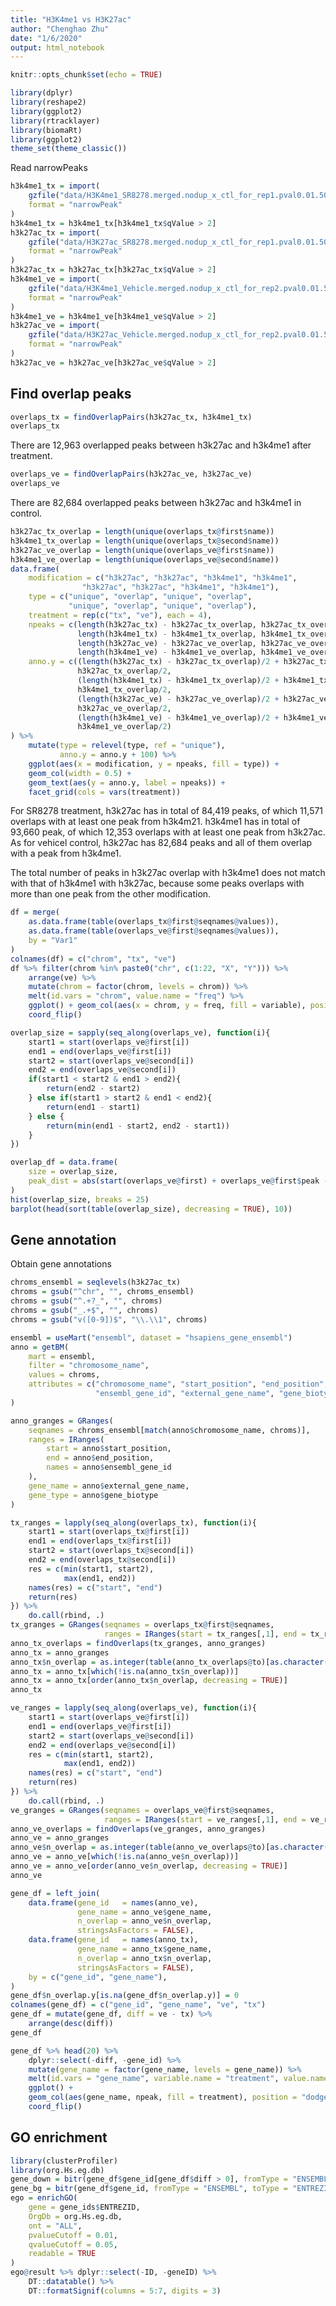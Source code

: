 ```yaml
---
title: "H3K4me1 vs H3K27ac"
author: "Chenghao Zhu"
date: "1/6/2020"
output: html_notebook
---
```


```r
knitr::opts_chunk$set(echo = TRUE)
```

```r
library(dplyr)
library(reshape2)
library(ggplot2)
library(rtracklayer)
library(biomaRt)
library(ggplot2)
theme_set(theme_classic())
```

Read narrowPeaks

```r
h3k4me1_tx = import(
    gzfile("data/H3K4me1_SR8278.merged.nodup_x_ctl_for_rep1.pval0.01.500K.narrowPeak.gz"),
    format = "narrowPeak"
)
h3k4me1_tx = h3k4me1_tx[h3k4me1_tx$qValue > 2]
h3k27ac_tx = import(
    gzfile("data/H3K27ac_SR8278.merged.nodup_x_ctl_for_rep1.pval0.01.500K.narrowPeak.gz"),
    format = "narrowPeak"
)
h3k27ac_tx = h3k27ac_tx[h3k27ac_tx$qValue > 2]
h3k4me1_ve = import(
    gzfile("data/H3K4me1_Vehicle.merged.nodup_x_ctl_for_rep2.pval0.01.500K.narrowPeak.gz"),
    format = "narrowPeak"
)
h3k4me1_ve = h3k4me1_ve[h3k4me1_ve$qValue > 2]
h3k27ac_ve = import(
    gzfile("data/H3K27ac_Vehicle.merged.nodup_x_ctl_for_rep2.pval0.01.500K.narrowPeak.gz"),
    format = "narrowPeak"
)
h3k27ac_ve = h3k27ac_ve[h3k27ac_ve$qValue > 2]
```

## Find overlap peaks

```r
overlaps_tx = findOverlapPairs(h3k27ac_tx, h3k4me1_tx)
overlaps_tx
```

There are 12,963 overlapped peaks between h3k27ac and h3k4me1 after treatment. 

```r
overlaps_ve = findOverlapPairs(h3k27ac_ve, h3k27ac_ve)
overlaps_ve
```

There are 82,684 overlapped peaks between h3k27ac and h3k4me1 in control. 

```r
h3k27ac_tx_overlap = length(unique(overlaps_tx@first$name))
h3k4me1_tx_overlap = length(unique(overlaps_tx@second$name))
h3k27ac_ve_overlap = length(unique(overlaps_ve@first$name))
h3k4me1_ve_overlap = length(unique(overlaps_ve@second$name))
data.frame(
    modification = c("h3k27ac", "h3k27ac", "h3k4me1", "h3k4me1", 
                "h3k27ac", "h3k27ac", "h3k4me1", "h3k4me1"),
    type = c("unique", "overlap", "unique", "overlap",
             "unique", "overlap", "unique", "overlap"),
    treatment = rep(c("tx", "ve"), each = 4),
    npeaks = c(length(h3k27ac_tx) - h3k27ac_tx_overlap, h3k27ac_tx_overlap, 
               length(h3k4me1_tx) - h3k4me1_tx_overlap, h3k4me1_tx_overlap,
               length(h3k27ac_ve) - h3k27ac_ve_overlap, h3k27ac_ve_overlap, 
               length(h3k4me1_ve) - h3k4me1_ve_overlap, h3k4me1_ve_overlap),
    anno.y = c((length(h3k27ac_tx) - h3k27ac_tx_overlap)/2 + h3k27ac_tx_overlap, 
               h3k27ac_tx_overlap/2, 
               (length(h3k4me1_tx) - h3k4me1_tx_overlap)/2 + h3k4me1_tx_overlap, 
               h3k4me1_tx_overlap/2,
               (length(h3k27ac_ve) - h3k27ac_ve_overlap)/2 + h3k27ac_ve_overlap, 
               h3k27ac_ve_overlap/2, 
               (length(h3k4me1_ve) - h3k4me1_ve_overlap)/2 + h3k4me1_ve_overlap, 
               h3k4me1_ve_overlap/2)
) %>%
    mutate(type = relevel(type, ref = "unique"),
           anno.y = anno.y + 100) %>%
    ggplot(aes(x = modification, y = npeaks, fill = type)) +
    geom_col(width = 0.5) +
    geom_text(aes(y = anno.y, label = npeaks)) +
    facet_grid(cols = vars(treatment))
```

For SR8278 treatment, h3k27ac has in total of 84,419 peaks, of which 11,571 overlaps with at least one peak from h3k4m21. h3k4me1 has in total of 93,660 peak, of which 12,353 overlaps with at least one peak from h3k27ac. As for vehicel control, h3k27ac has 82,684 peaks and all of them overlap with a peak from h3k4me1.

The total number of peaks in h3k27ac overlap with h3k4me1 does not match with that of h3k4me1 with h3k27ac, because some peaks overlaps with more than one peak from the other modification.

```r
df = merge(
    as.data.frame(table(overlaps_tx@first@seqnames@values)),
    as.data.frame(table(overlaps_ve@first@seqnames@values)),
    by = "Var1"
)
colnames(df) = c("chrom", "tx", "ve")
df %>% filter(chrom %in% paste0("chr", c(1:22, "X", "Y"))) %>% 
    arrange(ve) %>% 
    mutate(chrom = factor(chrom, levels = chrom)) %>%
    melt(id.vars = "chrom", value.name = "freq") %>%
    ggplot() + geom_col(aes(x = chrom, y = freq, fill = variable), position = "dodge") +
    coord_flip()
```

```r
overlap_size = sapply(seq_along(overlaps_ve), function(i){
    start1 = start(overlaps_ve@first[i])
    end1 = end(overlaps_ve@first[i])
    start2 = start(overlaps_ve@second[i])
    end2 = end(overlaps_ve@second[i])
    if(start1 < start2 & end1 > end2){
        return(end2 - start2)
    } else if(start1 > start2 & end1 < end2){
        return(end1 - start1)
    } else {
        return(min(end1 - start2, end2 - start1))
    }
})

overlap_df = data.frame(
    size = overlap_size,
    peak_dist = abs(start(overlaps_ve@first) + overlaps_ve@first$peak - (start(overlaps_ve@second) + overlaps_ve@second$peak))
)
hist(overlap_size, breaks = 25)
barplot(head(sort(table(overlap_size), decreasing = TRUE), 10))
```

## Gene annotation

Obtain gene annotations

```r
chroms_ensembl = seqlevels(h3k27ac_tx)
chroms = gsub("^chr", "", chroms_ensembl)
chroms = gsub("^.+?_", "", chroms)
chroms = gsub("_.+$", "", chroms)
chroms = gsub("v([0-9])$", "\\.\\1", chroms)

ensembl = useMart("ensembl", dataset = "hsapiens_gene_ensembl")
anno = getBM(
    mart = ensembl,
    filter = "chromosome_name",
    values = chroms,
    attributes = c("chromosome_name", "start_position", "end_position", 
                   "ensembl_gene_id", "external_gene_name", "gene_biotype")
)

anno_granges = GRanges(
    seqnames = chroms_ensembl[match(anno$chromosome_name, chroms)],
    ranges = IRanges(
        start = anno$start_position,
        end = anno$end_position,
        names = anno$ensembl_gene_id
    ),
    gene_name = anno$external_gene_name,
    gene_type = anno$gene_biotype
)
```

```r
tx_ranges = lapply(seq_along(overlaps_tx), function(i){
    start1 = start(overlaps_tx@first[i])
    end1 = end(overlaps_tx@first[i])
    start2 = start(overlaps_tx@second[i])
    end2 = end(overlaps_tx@second[i])
    res = c(min(start1, start2),
            max(end1, end2))
    names(res) = c("start", "end")
    return(res)
}) %>%
    do.call(rbind, .)
tx_granges = GRanges(seqnames = overlaps_tx@first@seqnames, 
                     ranges = IRanges(start = tx_ranges[,1], end = tx_ranges[,2]))
anno_tx_overlaps = findOverlaps(tx_granges, anno_granges)
anno_tx = anno_granges
anno_tx$n_overlap = as.integer(table(anno_tx_overlaps@to)[as.character(1:length(anno_tx))])
anno_tx = anno_tx[which(!is.na(anno_tx$n_overlap))]
anno_tx = anno_tx[order(anno_tx$n_overlap, decreasing = TRUE)]
anno_tx
```

```r
ve_ranges = lapply(seq_along(overlaps_ve), function(i){
    start1 = start(overlaps_ve@first[i])
    end1 = end(overlaps_ve@first[i])
    start2 = start(overlaps_ve@second[i])
    end2 = end(overlaps_ve@second[i])
    res = c(min(start1, start2),
            max(end1, end2))
    names(res) = c("start", "end")
    return(res)
}) %>%
    do.call(rbind, .)
ve_granges = GRanges(seqnames = overlaps_ve@first@seqnames, 
                     ranges = IRanges(start = ve_ranges[,1], end = ve_ranges[,2]))
anno_ve_overlaps = findOverlaps(ve_granges, anno_granges)
anno_ve = anno_granges
anno_ve$n_overlap = as.integer(table(anno_ve_overlaps@to)[as.character(1:length(anno_ve))])
anno_ve = anno_ve[which(!is.na(anno_ve$n_overlap))]
anno_ve = anno_ve[order(anno_ve$n_overlap, decreasing = TRUE)]
anno_ve
```

```r
gene_df = left_join(
    data.frame(gene_id   = names(anno_ve),
               gene_name = anno_ve$gene_name, 
               n_overlap = anno_ve$n_overlap,
               stringsAsFactors = FALSE),
    data.frame(gene_id   = names(anno_tx),
               gene_name = anno_tx$gene_name, 
               n_overlap = anno_tx$n_overlap,
               stringsAsFactors = FALSE), 
    by = c("gene_id", "gene_name"), 
)
gene_df$n_overlap.y[is.na(gene_df$n_overlap.y)] = 0
colnames(gene_df) = c("gene_id", "gene_name", "ve", "tx")
gene_df = mutate(gene_df, diff = ve - tx) %>%
    arrange(desc(diff))
gene_df
```

```r
gene_df %>% head(20) %>%
    dplyr::select(-diff, -gene_id) %>%
    mutate(gene_name = factor(gene_name, levels = gene_name)) %>%
    melt(id.vars = "gene_name", variable.name = "treatment", value.name = "npeak") %>%
    ggplot() +
    geom_col(aes(gene_name, npeak, fill = treatment), position = "dodge") +
    coord_flip()
```

## GO enrichment

```r
library(clusterProfiler)
library(org.Hs.eg.db)
gene_down = bitr(gene_df$gene_id[gene_df$diff > 0], fromType = "ENSEMBL", toType = "ENTREZID", OrgDb = org.Hs.eg.db, drop = TRUE)
gene_bg = bitr(gene_df$gene_id, fromType = "ENSEMBL", toType = "ENTREZID", OrgDb = org.Hs.eg.db, drop = TRUE)
ego = enrichGO(
    gene = gene_ids$ENTREZID,
    OrgDb = org.Hs.eg.db,
    ont = "ALL",
    pvalueCutoff = 0.01,
    qvalueCutoff = 0.05,
    readable = TRUE
)
ego@result %>% dplyr::select(-ID, -geneID) %>% 
    DT::datatable() %>%
    DT::formatSignif(columns = 5:7, digits = 3)
```




